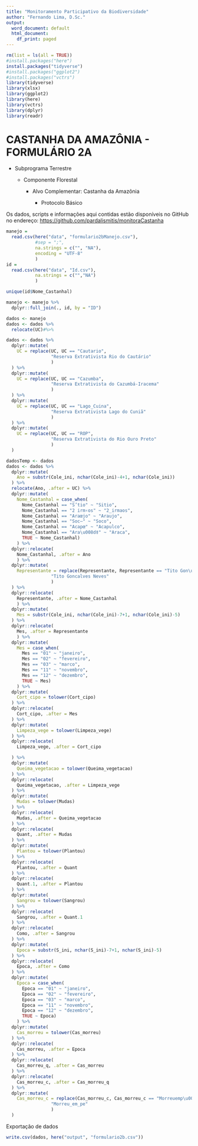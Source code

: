```yaml
---
title: "Monitoramento Participativo da Biodiversidade"
author: "Fernando Lima, D.Sc."
output:
  word_document: default
  html_document:
    df_print: paged 
---
```


```r
rm(list = ls(all = TRUE))
#install.packages("here")
install.packages("tidyverse")
#install.packages("ggplot2")
#install.packages("vctrs")
library(tidyverse)
library(xlsx)
library(ggplot2)
library(here)
library(vctrs)
library(dplyr)
library(readr)
```

# CASTANHA DA AMAZÔNIA - FORMULÁRIO 2A

-   Subprograma Terrestre

    -   Componente Florestal

        -   Alvo Complementar: Castanha da Amazônia

            -   Protocolo Básico

Os dados, scripts e informações aqui contidas estão disponíveis no GitHub no endereço: <https://github.com/pardalismitis/monitoraCastanha>

```r
manejo = 
  read.csv(here("data", "formulario2bManejo.csv"),
           #sep = ";",
           na.strings = c("", "NA"),
           encoding = "UTF-8"
           )
id =
  read.csv(here("data", "Id.csv"),
           na.strings = c("","NA")
           )

unique(id$Nome_Castanhal)

manejo <- manejo %>%
  dplyr::full_join(., id, by = "ID")
```


```r
dados <- manejo
dados <- dados %>%
  relocate(UC)#%>% 
```

```r
dados <- dados %>%
  dplyr::mutate(
    UC = replace(UC, UC == "Cautario",
                 "Reserva Extrativista Rio do Cautário"
                 )
  ) %>%
  dplyr::mutate(
    UC = replace(UC, UC == "Cazumba",
                 "Reserva Extrativista do Cazumbá-Iracema"
                 )
  ) %>%
  dplyr::mutate(
    UC = replace(UC, UC == "Lago_Cuina",
                 "Reserva Extrativista Lago do Cuniã"
                 )
  ) %>%
  dplyr::mutate(
    UC = replace(UC, UC == "ROP",
                 "Reserva Extrativista do Rio Ouro Preto"
                 )
  )
```

```r
dadosTemp <- dados
dados <- dados %>%
  dplyr::mutate(
    Ano = substr(Cole_ini, nchar(Cole_ini)-4+1, nchar(Cole_ini))
  ) %>%
  relocate(Ano, .after = UC) %>%
  dplyr::mutate(
    Nome_Castanhal = case_when(
      Nome_Castanhal == "S’tio" ~ "Sitio",
      Nome_Castanhal == "2 irm‹os" ~ "2_irmaos",
      Nome_Castanhal == "Araœjo" ~ "Araujo",
      Nome_Castanhal == "Soc—" ~ "Soco",
      Nome_Castanhal == "Acapœ" ~ "Acapulco",
      Nome_Castanhal == "Ara\u008d‡" ~ "Araca",
      TRUE ~ Nome_Castanhal)
    ) %>%
  dplyr::relocate(
    Nome_Castanhal, .after = Ano
    ) %>%
  dplyr::mutate(
    Representante = replace(Representante, Representante == "Tito Gon\u008dalves Neves",
                 "Tito Goncalves Neves"
                 )
  ) %>%
  dplyr::relocate(
    Representante, .after = Nome_Castanhal
    ) %>%
  dplyr::mutate(
    Mes = substr(Cole_ini, nchar(Cole_ini)-7+1, nchar(Cole_ini)-5)
  ) %>%
  dplyr::relocate(
    Mes, .after = Representante
    ) %>%
  dplyr::mutate(
    Mes = case_when(
      Mes == "01" ~ "janeiro",
      Mes == "02" ~ "fevereiro",
      Mes == "03" ~ "marco",
      Mes == "11" ~ "novembro",
      Mes == "12" ~ "dezembro",
      TRUE ~ Mes)
    ) %>%
  dplyr::mutate(
    Cort_cipo = tolower(Cort_cipo)
  ) %>%
  dplyr::relocate(
    Cort_cipo, .after = Mes
  ) %>%
  dplyr::mutate(
    Limpeza_vege = tolower(Limpeza_vege)
  ) %>%
  dplyr::relocate(
    Limpeza_vege, .after = Cort_cipo

  ) %>%
  dplyr::mutate(
    Queima_vegetacao = tolower(Queima_vegetacao)
  ) %>%
  dplyr::relocate(
    Queima_vegetacao, .after = Limpeza_vege
  ) %>%
  dplyr::mutate(
    Mudas = tolower(Mudas)
  ) %>%
  dplyr::relocate(
    Mudas, .after = Queima_vegetacao
  ) %>%
  dplyr::relocate(
    Quant, .after = Mudas
  ) %>%
  dplyr::mutate(
    Plantou = tolower(Plantou)
  ) %>%
  dplyr::relocate(
    Plantou, .after = Quant
  ) %>%
  dplyr::relocate(
    Quant.1, .after = Plantou
  ) %>%
  dplyr::mutate(
    Sangrou = tolower(Sangrou)
  ) %>%
  dplyr::relocate(
    Sangrou, .after = Quant.1
  ) %>%
  dplyr::relocate(
    Como, .after = Sangrou
  ) %>%
  dplyr::mutate(
    Epoca = substr(S_ini, nchar(S_ini)-7+1, nchar(S_ini)-5)
  ) %>%
  dplyr::relocate(
    Epoca, .after = Como
  ) %>%
  dplyr::mutate(
    Epoca = case_when(
      Epoca == "01" ~ "janeiro",
      Epoca == "02" ~ "fevereiro",
      Epoca == "03" ~ "marco",
      Epoca == "11" ~ "novembro",
      Epoca == "12" ~ "dezembro",
      TRUE ~ Epoca)
    ) %>%
  dplyr::mutate(
    Cas_morreu = tolower(Cas_morreu)
  ) %>%
  dplyr::relocate(
    Cas_morreu, .after = Epoca
  ) %>%
  dplyr::relocate(
    Cas_morreu_q, .after = Cas_morreu
  ) %>%
  dplyr::relocate(
    Cas_morreu_c, .after = Cas_morreu_q
  ) %>%
  dplyr::mutate(
    Cas_morreu_c = replace(Cas_morreu_c, Cas_morreu_c == "Morreuemp\u008e",
                 "Morreu_em_pe"
                 )
  )  
```


Exportação de dados

```r

write.csv(dados, here("output", "formulario2b.csv"))
```
